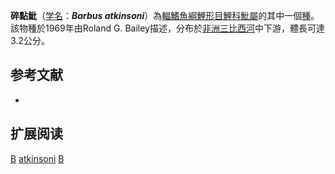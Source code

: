 {{Speciesbox 
| taxon = Barbus atkinsoni
| status = LC
| status_system = IUCN3.1
| authority = [[Bailey|Bailey]], 1969
| synonyms = 
}}

'''碎點魮'''（[[学名|学名]]：'''''Barbus atkinsoni'''''）為[[輻鰭魚綱|輻鰭魚綱]][[鯉形目|鯉形目]][[鯉科|鯉科]][[魮屬|魮屬]]的其中一個[[種|種]]。該物種於1969年由Roland G. Bailey描述，分布於[[非洲|非洲]][[三比西河|三比西河]]中下游，體長可達3.2公分。

== 参考文献 ==
*{{FishBase_species|genus=Barbus|species=atkinsoni|year=2011|month=12}}

== 扩展阅读 ==
{{refbegin}}
{{wikispecies-inline|Barbus atkinsoni|碎點魮}}
{{refend}}
{{Taxonbar|from=Q1973869}}

[[Category:IUCN红色名录无危物种|B]]
[[Category:魮屬|atkinsoni]]
[[Category:1969年描述的鱼类|B]]

{{魚類小作品}}